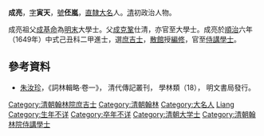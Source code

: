 '''成亮'''，[[表字|字]]'''寅天'''，[[號|號]]'''伾嵐'''，[[直隸|直隸]][[大名府|大名]]人。[[清|清]]初政治人物。

成亮祖父[[成基命|成基命]]為[[明末|明末]]大學士。父[[成克鞏|成克鞏]]仕清，亦官至大學士。成亮於[[順治|順治]]六年（1649年）中式己丑科二甲進士，選[[庶吉士|庶吉士]]，[[散館|散館]]授[[編修|編修]]，官至[[侍講學士|侍講學士]]。

==參考資料==
*[[朱汝珍|朱汝珍]]，《詞林輯略·卷一》， 清代傳記叢刊， 學林類（18）， 明文書局發行。

{{清朝人物小作品}}
{{順治六年己丑科殿試金榜}}
{{DEFAULTSORT:Cheng成}}
[[Category:清朝翰林院庶吉士|Category:清朝翰林院庶吉士]]
[[Category:清朝翰林|Category:清朝翰林]]
[[Category:大名人|Category:大名人]]
[[Category:成姓|Liang]]
[[Category:生年不详|Category:生年不详]]
[[Category:卒年不详|Category:卒年不详]]
[[Category:清朝大学士|Category:清朝大学士]]
[[Category:清朝翰林院侍講學士|Category:清朝翰林院侍講學士]]
